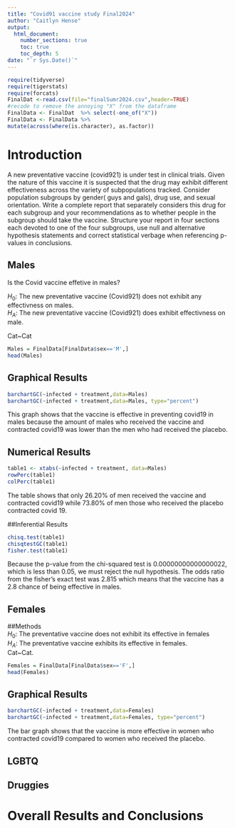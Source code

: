 ```yaml
---
title: "Covid91 vaccine study Final2024"
author: "Caitlyn Hense"
output: 
  html_document:
    number_sections: true
    toc: true
    toc_depth: 5
date: "`r Sys.Date()`" 
---
```


```r
require(tidyverse)
require(tigerstats)
require(forcats)
FinalDat <-read.csv(file="finalSumr2024.csv",header=TRUE)
#recode to remove the annoying "X" from the dataframe
FinalData <- FinalDat  %>% select(-one_of("X"))
FinalData <- FinalData %>%
mutate(across(where(is.character), as.factor))
```

# Introduction

A new  preventative vaccine (covid921) is under test in clinical trials. Given the nature of this vaccine it is suspected that the drug may exhibit different effectiveness across the variety of subpopulations tracked. Consider population subgroups by gender( guys and gals), drug use, and sexual orientation. Write a complete report that separately considers this drug for each subgroup and your recommendations as to whether people in the subgroup should take the vaccine. Structure your report in four sections each devoted to one of the four subgroups, use null and alternative hypothesis statements and correct statistical verbage when referencing p-values in conclusions.

## Males
Is the Covid vaccine effetive in males?

$H_0$: The new preventative vaccine (Covid921) does not exhibit any effectivness on males.  
$H_A$: The new preventative vaccine (Covid921) does exhibit effectivness on male.  

Cat~Cat

```r
Males = FinalData[FinalData$sex=='M',]
head(Males)
```

## Graphical Results

```r
barchartGC(~infected + treatment,data=Males)
barchartGC(~infected + treatment,data=Males, type="percent")
```
This graph shows that the vaccine is effective in preventing covid19 in males because the amount of males who received the vaccine and contracted covid19 was lower than the men who had received the placebo.

## Numerical Results

```r
table1 <- xtabs(~infected + treatment, data=Males)
rowPerc(table1)
colPerc(table1)
```

The table shows that only 26.20% of men received the vaccine and contracted covid19 while 73.80% of men those who received the placebo contracted covid 19.

##Inferential Results  
```r
chisq.test(table1)
chisqtestGC(table1)
fisher.test(table1)
```

Because the p-value from the chi-squared test is 0.00000000000000022, which is less than 0.05, we must reject the null hypothesis. The odds ratio from the fisher's exact test was 2.815 which means that the vaccine has a 2.8 chance of being effective in males.  

## Females

##Methods  
$H_0$: The preventative vaccine does not exhibit its effective in females        
$H_A$: The preventative vaccine exhibits its effective in females.  
Cat~Cat. 

```r
Females = FinalData[FinalData$sex=='F',]
head(Females)
```

## Graphical Results

```r
barchartGC(~infected + treatment,data=Females)
barchartGC(~infected + treatment,data=Females, type="percent")
```

The bar graph shows that the vaccine is more effective in women who contracted covid19 compared to women who received the placebo.




## LGBTQ



## Druggies


# Overall Results and Conclusions